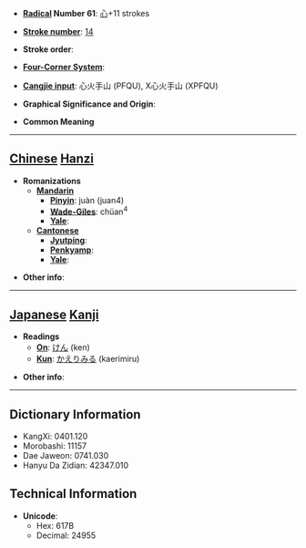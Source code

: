 * '''[[Wiktionary:Chinese radical index| Radical]] Number 61''': [[Wiktionary:Chinese radical index 心|心]]+11 strokes

* '''[[Wiktionary:Chinese total strokes index|Stroke number]]''': [[Wiktionary:Chinese total strokes index 14|14]]

* '''Stroke order''': 

* '''[[Wiktionary:Chinese four corner index|Four-Corner System]]''': 

* '''[[Wiktionary:Chinese Cangjie index|Cangjie input]]''': 心火手山 (PFQU), X心火手山 (XPFQU)

* '''Graphical Significance and Origin''': 

* '''Common Meaning'''

----

== [[Chinese]] [[Hanzi]] ==

* '''Romanizations'''
** '''[[Mandarin]]'''
*** '''[[Pinyin]]''': juàn (juan4)
*** '''[[Wade-Giles]]''': chüan<sup>4</sup>
*** '''[[Yale]]''': 
** '''[[Cantonese]]'''
*** '''[[Jyutping]]''':
*** '''[[Penkyamp]]''': 
*** '''[[Yale]]''': 

* '''Other info''': 

----

== [[Japanese]] [[Kanji]] ==

* '''Readings'''
** '''[[On]]''': [[けん]] (ken)
** '''[[Kun]]''': [[かえりみる]] (kaerimiru)

* '''Other info''':  

----

== Dictionary Information ==

* KangXi: 0401.120
* Morobashi: 11157
* Dae Jaweon: 0741.030
* Hanyu Da Zidian: 42347.010

== Technical Information ==

* '''Unicode''':
** Hex: 617B
** Decimal: 24955